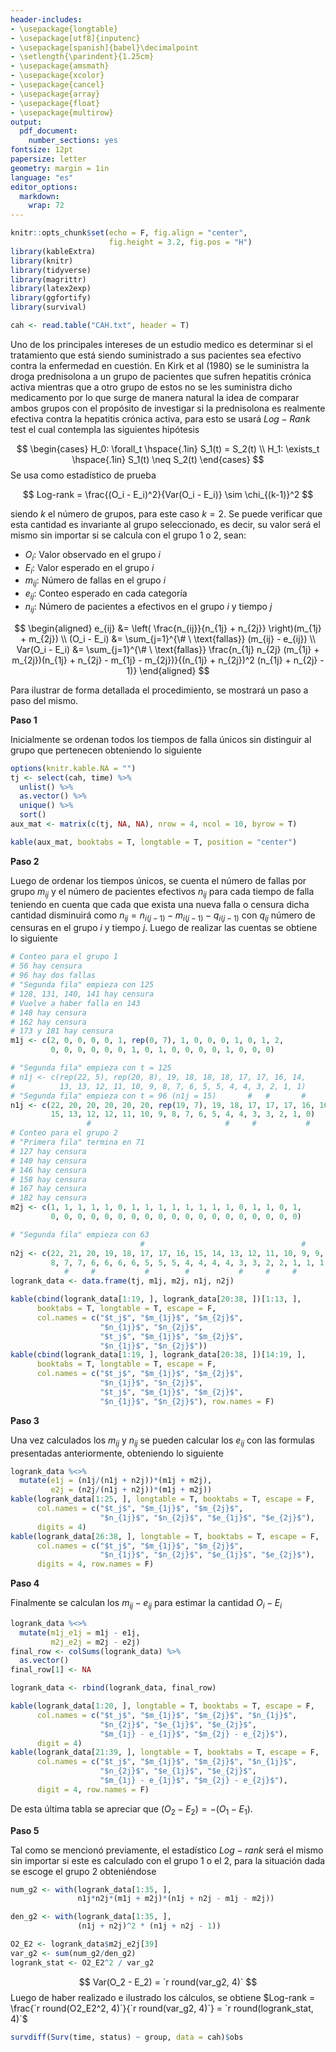 ```yaml
---
header-includes:
- \usepackage{longtable}
- \usepackage[utf8]{inputenc}
- \usepackage[spanish]{babel}\decimalpoint
- \setlength{\parindent}{1.25cm}
- \usepackage{amsmath}
- \usepackage{xcolor}
- \usepackage{cancel}
- \usepackage{array}
- \usepackage{float}
- \usepackage{multirow}
output:
  pdf_document: 
    number_sections: yes
fontsize: 12pt
papersize: letter
geometry: margin = 1in
language: "es"
editor_options: 
  markdown: 
    wrap: 72
---
```


```r
knitr::opts_chunk$set(echo = F, fig.align = "center",
                      fig.height = 3.2, fig.pos = "H")
library(kableExtra)
library(knitr)
library(tidyverse)
library(magrittr)
library(latex2exp)
library(ggfortify)
library(survival)
```

```{=tex}
\input{titlepage}
\thispagestyle{empty}
\tableofcontents
\newpage
\thispagestyle{empty}
\listoffigures
\newpage
```

```{=tex}
\pagestyle{myheadings}
\setcounter{page}{4}
```

\section{Ejercicio 1}

\section{Ejercicio 2}

\section{Ejercicio 3}

\section{Ejercicio 4}

\section{Ejercicio 5}

\section{Ejercicio 6}

```r
cah <- read.table("CAH.txt", header = T)
```

Uno de los principales intereses de un estudio medico es determinar si el tratamiento que está siendo suministrado a sus pacientes sea efectivo contra la enfermedad en cuestión. En Kirk et al (1980) se le suministra la droga prednisolona a un grupo de pacientes que sufren hepatitis crónica activa mientras que a otro grupo de estos no se les suministra dicho medicamento por lo que surge de manera natural la idea de comparar ambos grupos con el propósito de investigar si la prednisolona es realmente efectiva contra la hepatitis crónica activa, para esto se usará $Log - Rank$ test el cual contempla las siguientes hipótesis

$$
\begin{cases}
H_0: \forall_t \hspace{.1in} S_1(t) = S_2(t) \\
H_1: \exists_t \hspace{.1in} S_1(t) \neq S_2(t)
\end{cases}
$$
Se usa como estadístico de prueba

$$
Log-rank = \frac{(O_i - E_i)^2}{Var(O_i - E_i)} \sim \chi_{(k-1)}^2
$$

siendo $k$ el número de grupos, para este caso $k = 2$. Se puede verificar que esta cantidad es invariante al grupo seleccionado, es decir, su valor será el mismo sin importar si se calcula con el grupo 1 o 2, sean:

* $O_i$: Valor observado en el grupo $i$
* $E_i$: Valor esperado en el grupo $i$
* $m_{ij}$: Número de fallas en el grupo $i$
* $e_{ij}$: Conteo esperado en cada categoría
* $n_{ij}$: Número de pacientes a efectivos en el grupo $i$ y tiempo $j$

$$
\begin{aligned}
e_{ij} &= \left( \frac{n_{ij}}{n_{1j} + n_{2j}} \right)(m_{1j} + m_{2j}) \\
(O_i - E_i) &= \sum_{j=1}^{\# \ \text{fallas}} (m_{ij} - e_{ij}) \\
Var(O_i - E_i) &= \sum_{j=1}^{\# \ \text{fallas}} \frac{n_{1j} n_{2j} (m_{1j} + m_{2j})(n_{1j} + n_{2j} - m_{1j} - m_{2j})}{(n_{1j} + n_{2j})^2 (n_{1j} + n_{2j} - 1)}
\end{aligned}
$$

Para ilustrar de forma detallada el procedimiento, se mostrará un paso a paso del mismo.

**Paso 1**

Inicialmente se ordenan todos los tiempos de falla únicos sin distinguir al grupo que pertenecen obteniendo lo siguiente

```r
options(knitr.kable.NA = "")
tj <- select(cah, time) %>%
  unlist() %>%
  as.vector() %>%
  unique() %>% 
  sort()
aux_mat <- matrix(c(tj, NA, NA), nrow = 4, ncol = 10, byrow = T)

kable(aux_mat, booktabs = T, longtable = T, position = "center")
```

**Paso 2**

Luego de ordenar los tiempos únicos, se cuenta el número de fallas por grupo $m_{ij}$ y el número de pacientes efectivos $n_{ij}$ para cada tiempo de falla teniendo en cuenta que cada que exista una nueva falla o censura dicha cantidad disminuirá como $n_{ij} = n_{i(j-1)} - m_{i(j-1)} - q_{i(j-1)}$ con $q_{ij}$ número de censuras en el grupo $i$ y tiempo $j$. Luego de realizar las cuentas se obtiene lo siguiente 

```r
# Conteo para el grupo 1
# 56 hay censura
# 96 hay dos fallas
# "Segunda fila" empieza con 125
# 128, 131, 140, 141 hay censura
# Vuelve a haber falla en 143
# 148 hay censura
# 162 hay censura
# 173 y 181 hay censura
m1j <- c(2, 0, 0, 0, 0, 1, rep(0, 7), 1, 0, 0, 0, 1, 0, 1, 2, 
         0, 0, 0, 0, 0, 0, 1, 0, 1, 0, 0, 0, 0, 1, 0, 0, 0)

# "Segunda fila" empieza con t = 125 
# n1j <- c(rep(22, 5), rep(20, 8), 19, 18, 18, 18, 17, 17, 16, 14,
#          13, 13, 12, 11, 10, 9, 8, 7, 6, 5, 5, 4, 4, 3, 2, 1, 1)
# "Segunda fila" empieza con t = 96 (n1j = 15)       #   #       #
n1j <- c(22, 20, 20, 20, 20, 20, rep(19, 7), 19, 18, 17, 17, 17, 16, 16,
         15, 13, 12, 12, 11, 10, 9, 8, 7, 6, 5, 4, 4, 3, 3, 2, 1, 0)
                 #                              #     #           #
# Conteo para el grupo 2
# "Primera fila" termina en 71
# 127 hay censura
# 140 hay censura 
# 146 hay censura
# 158 hay censura
# 167 hay censura
# 182 hay censura
m2j <- c(1, 1, 1, 1, 1, 0, 1, 1, 1, 1, 1, 1, 1, 1, 0, 1, 1, 0, 1, 
         0, 0, 0, 0, 0, 0, 0, 0, 0, 0, 0, 0, 0, 0, 0, 0, 0, 0, 0)

# "Segunda fila" empieza con 63 
                             #                                   #  
n2j <- c(22, 21, 20, 19, 18, 17, 17, 16, 15, 14, 13, 12, 11, 10, 9, 9, 
         8, 7, 7, 6, 6, 6, 6, 5, 5, 5, 4, 4, 4, 4, 3, 3, 2, 2, 1, 1, 1, 1)
            #     #           #        #           #     #     #
logrank_data <- data.frame(tj, m1j, m2j, n1j, n2j)

kable(cbind(logrank_data[1:19, ], logrank_data[20:38, ])[1:13, ], 
      booktabs = T, longtable = T, escape = F,
      col.names = c("$t_j$", "$m_{1j}$", "$m_{2j}$",
                    "$n_{1j}$", "$n_{2j}$",
                    "$t_j$", "$m_{1j}$", "$m_{2j}$",
                    "$n_{1j}$", "$n_{2j}$"))
kable(cbind(logrank_data[1:19, ], logrank_data[20:38, ])[14:19, ], 
      booktabs = T, longtable = T, escape = F,
      col.names = c("$t_j$", "$m_{1j}$", "$m_{2j}$",
                    "$n_{1j}$", "$n_{2j}$",
                    "$t_j$", "$m_{1j}$", "$m_{2j}$",
                    "$n_{1j}$", "$n_{2j}$"), row.names = F)
```

**Paso 3**

Una vez calculados los $m_{ij}$ y $n_{ij}$ se pueden calcular los $e_{ij}$ con las formulas presentadas anteriormente, obteniendo lo siguiente

```r
logrank_data %<>% 
  mutate(e1j = (n1j/(n1j + n2j))*(m1j + m2j),
         e2j = (n2j/(n1j + n2j))*(m1j + m2j))
kable(logrank_data[1:25, ], longtable = T, booktabs = T, escape = F,
      col.names = c("$t_j$", "$m_{1j}$", "$m_{2j}$",
                    "$n_{1j}$", "$n_{2j}$", "$e_{1j}$", "$e_{2j}$"),
      digits = 4)
kable(logrank_data[26:38, ], longtable = T, booktabs = T, escape = F,
      col.names = c("$t_j$", "$m_{1j}$", "$m_{2j}$",
                    "$n_{1j}$", "$n_{2j}$", "$e_{1j}$", "$e_{2j}$"),
      digits = 4, row.names = F)
```

**Paso 4**

Finalmente se calculan los $m_{ij} - e_{ij}$ para estimar la cantidad $O_i - E_i$

```r
logrank_data %<>% 
  mutate(m1j_e1j = m1j - e1j,
         m2j_e2j = m2j - e2j)
final_row <- colSums(logrank_data) %>% 
  as.vector()
final_row[1] <- NA

logrank_data <- rbind(logrank_data, final_row)

kable(logrank_data[1:20, ], longtable = T, booktabs = T, escape = F,
      col.names = c("$t_j$", "$m_{1j}$", "$m_{2j}$", "$n_{1j}$",
                    "$n_{2j}$", "$e_{1j}$", "$e_{2j}$",
                    "$m_{1j} - e_{1j}$", "$m_{2j} - e_{2j}$"),
      digit = 4)
kable(logrank_data[21:39, ], longtable = T, booktabs = T, escape = F,
      col.names = c("$t_j$", "$m_{1j}$", "$m_{2j}$", "$n_{1j}$",
                    "$n_{2j}$", "$e_{1j}$", "$e_{2j}$",
                    "$m_{1j} - e_{1j}$", "$m_{2j} - e_{2j}$"),
      digit = 4, row.names = F)

```

De esta última tabla se apreciar que $(O_2 - E_2) = -(O_1 - E_1)$.

**Paso 5**

Tal como se mencionó previamente, el estadístico $Log-rank$ será el mismo sin importar si este es calculado con el grupo 1 o el 2, para la situación dada se escoge el grupo 2 obteniéndose 

```r
num_g2 <- with(logrank_data[1:35, ],
               n1j*n2j*(m1j + m2j)*(n1j + n2j - m1j - m2j))

den_g2 <- with(logrank_data[1:35, ],
               (n1j + n2j)^2 * (n1j + n2j - 1))

O2_E2 <- logrank_data$m2j_e2j[39]
var_g2 <- sum(num_g2/den_g2)
logrank_stat <- O2_E2^2 / var_g2
```


$$
Var(O_2 - E_2) = `r round(var_g2, 4)`
$$
Luego de haber realizado e ilustrado los cálculos, se obtiene
$Log-rank = \frac{`r round(O2_E2^2, 4)`}{`r round(var_g2, 4)`} = `r round(logrank_stat, 4)`$ 

\section{Ejercicio 7}

```r
survdiff(Surv(time, status) ~ group, data = cah)$obs
```



